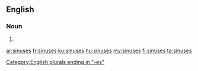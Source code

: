 ==English==

===Noun===
{{head|en}}

# {{plural of|sinus}}

[[Category:English plurals ending in "-es"]]

[[ar:sinuses]]
[[fr:sinuses]]
[[ku:sinuses]]
[[hu:sinuses]]
[[my:sinuses]]
[[fi:sinuses]]
[[ta:sinuses]]